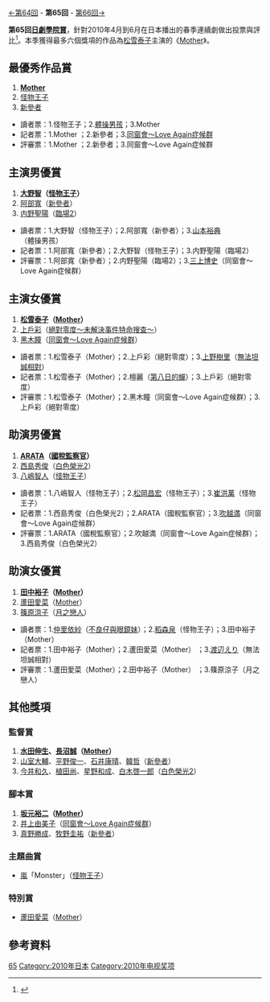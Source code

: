 {{noteTA
|G1=JP Show}}
[[第64回日劇學院賞名單|←第64回]] - '''第65回''' - [[第66回日劇學院賞名單|第66回→]]

'''第65回[[日劇學院賞|日劇學院賞]]'''，針對2010年4月到6月在日本播出的春季連續劇做出投票與評比<ref>{{Cite web |url=http://blog.television.co.jp/drama/academy/2010/08/04/ |title=2010年春季檔日劇學院賞獲獎名單 |accessdate=2014-09-05 |archive-date=2012-09-15 |archive-url=https://web.archive.org/web/20120915111352/http://blog.television.co.jp/drama/academy/2010/08/04/ |dead-url=yes }}</ref>。本季獲得最多六個獎項的作品為[[松雪泰子|松雪泰子]]主演的《[[Mother_(電視劇)|Mother]]》。

==最優秀作品賞==
#'''[[Mother_(電視劇)|Mother]]'''
#[[怪物王子|怪物王子]]
#[[新參者|新參者]]

*讀者票：1.怪物王子；2.[[體操男孩|體操男孩]]；3.Mother 
*記者票：1.Mother ；2.新參者；3.[[同窗會～Love_Again症候群|同窗會～Love Again症候群]]
*評審票：1.Mother ；2.新參者；3.同窗會～Love Again症候群

==主演男優賞==
#'''[[大野智|大野智]]（[[怪物王子|怪物王子]]）'''
#[[阿部寬|阿部寬]]（[[新參者|新參者]]）
#[[内野聖陽|内野聖陽]]（[[臨場2|臨場2]]）

*讀者票：1.大野智（怪物王子）；2.阿部寬（新參者）；3.[[山本裕典|山本裕典]]（體操男孩） 
*記者票：1.阿部寬（新參者）；2.大野智（怪物王子）；3.内野聖陽（臨場2）
*評審票：1.阿部寬（新參者）；2.内野聖陽（臨場2）；3.[[三上博史|三上博史]]（同窗會～Love Again症候群）

==主演女優賞==
#'''[[松雪泰子|松雪泰子]]（[[Mother_(電視劇)|Mother]]）'''
#[[上戶彩|上戶彩]]（[[絕對零度_(電視劇)|絕對零度～未解決事件特命搜查～]]）
#[[黑木瞳|黑木瞳]]（[[同窗會～Love_Again症候群|同窗會～Love Again症候群]]）

*讀者票：1.松雪泰子（Mother）；2.上戶彩（絕對零度）；3.[[上野樹里|上野樹里]]（[[無法坦誠相對|無法坦誠相對]]） 
*記者票：1.松雪泰子（Mother）；2.檀麗（[[第八日的蟬|第八日的蟬]]）；3.上戶彩（絕對零度）
*評審票：1.松雪泰子（Mother）；2.黑木瞳（同窗會～Love Again症候群）；3.上戶彩（絕對零度）

==助演男優賞==
#'''[[ARATA|ARATA]]（[[國稅監察官|國稅監察官]]）'''
#[[西島秀俊|西島秀俊]]（[[白色榮光2|白色榮光2]]）
#[[八嶋智人|八嶋智人]]（[[怪物王子|怪物王子]]）

*讀者票：1.八嶋智人（怪物王子）；2.[[松岡昌宏|松岡昌宏]]（怪物王子）；3.[[崔洪萬|崔洪萬]]（怪物王子） 
*記者票：1.西島秀俊（白色榮光2）；2.ARATA（國稅監察官）；3.[[吹越満|吹越満]]（同窗會～Love Again症候群）
*評審票：1.ARATA（國稅監察官）；2.吹越満（同窗會～Love Again症候群）；3.西島秀俊（白色榮光2）

==助演女優賞==
#'''[[田中裕子|田中裕子]]（[[Mother_(電視劇)|Mother]]）'''
#[[蘆田愛菜|蘆田愛菜]]（[[Mother_(電視劇)|Mother]]）
#[[篠原涼子|篠原涼子]]（[[月之戀人|月之戀人]]）

*讀者票：1.[[仲里依紗|仲里依紗]]（[[不良仔與眼鏡妹|不良仔與眼鏡妹]]）；2.[[稻森泉|稻森泉]]（怪物王子）；3.田中裕子（Mother） 
*記者票：1.田中裕子（Mother）；2.蘆田愛菜（Mother） ；3.[[渡辺えり|渡辺えり]]（無法坦誠相對）
*評審票：1.蘆田愛菜（Mother）；2.田中裕子（Mother） ；3.篠原涼子（月之戀人）

==其他獎項==
===監督賞=== 
#'''[[水田伸生|水田伸生]]、[[長沼誠|長沼誠]]（[[Mother_(電視劇)|Mother]]）'''
#[[山室大輔|山室大輔]]、[[平野俊一|平野俊一]]、[[石井康晴|石井康晴]]、[[韓哲|韓哲]]（[[新參者|新參者]]）
#[[今井和久|今井和久]]、[[植田尚|植田尚]]、[[星野和成|星野和成]]、[[白木啓一郎|白木啓一郎]]（[[白色榮光2|白色榮光2]]）

===腳本賞===
#'''[[坂元裕二|坂元裕二]]（[[Mother_(電視劇)|Mother]]）'''
#[[井上由美子|井上由美子]]（[[同窗會～Love_Again症候群|同窗會～Love Again症候群]]）
#[[真野勝成|真野勝成]]、[[牧野圭祐|牧野圭祐]]（[[新參者|新參者]]）

===主題曲賞===
*[[嵐|嵐]]「Monster」（[[怪物王子|怪物王子]]）

===特別賞===
*[[蘆田愛菜|蘆田愛菜]]（[[Mother_(電視劇)|Mother]]）

== 參考資料 ==
{{reflist}}

{{日劇學院賞名單}}

[[Category:日劇學院賞|65]]
[[Category:2010年日本|Category:2010年日本]]
[[Category:2010年电视奖项|Category:2010年电视奖项]]